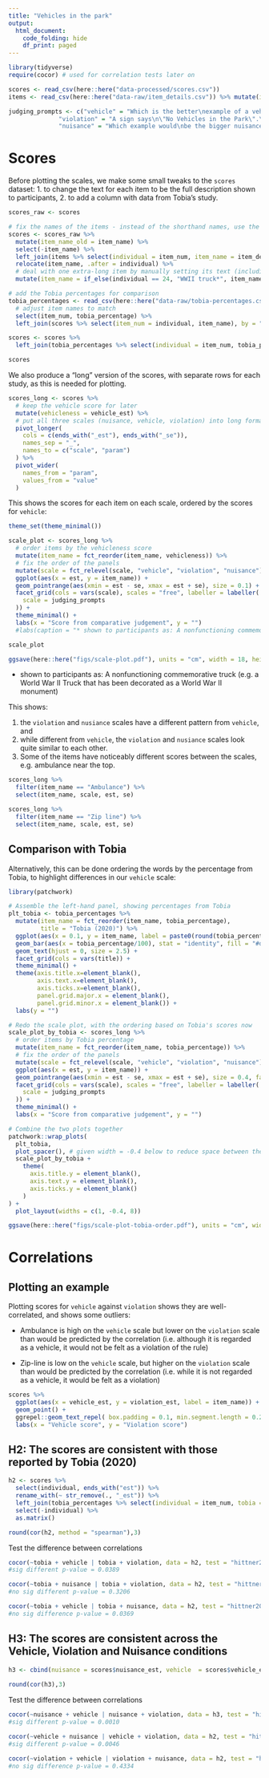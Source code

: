 ```yaml
---
title: "Vehicles in the park"
output: 
  html_document: 
    code_folding: hide
    df_print: paged
---
```


```r
library(tidyverse)
require(cocor) # used for correlation tests later on

scores <- read_csv(here::here("data-processed/scores.csv"))
items <- read_csv(here::here("data-raw/item_details.csv")) %>% mutate(item_description = str_trim(item_description))

judging_prompts <- c("vehicle" = "Which is the better\nexample of a vehicle?",
              "violation" = "A sign says\n\"No Vehicles in the Park\".\nWhich example would be\nthe worst violation?",
              "nuisance" = "Which example would\nbe the bigger nuisance\nin a park?")
```

# Scores
Before plotting the scales, we make some small tweaks to the `scores` dataset:
1. to change the text for each item to be the full description shown to participants,
2. to add a column with data from Tobia's study.

```r
scores_raw <- scores

# fix the names of the items - instead of the shorthand names, use the full item_description as shown to participants
scores <- scores_raw %>% 
  mutate(item_name_old = item_name) %>% 
  select(-item_name) %>% 
  left_join(items %>% select(individual = item_num, item_name = item_description), by = "individual") %>% 
  relocate(item_name, .after = individual) %>% 
  # deal with one extra-long item by manually setting its text (including an asterisk so this can be explained in the figure caption)
  mutate(item_name = if_else(individual == 24, "WWII truck*", item_name))

# add the Tobia percentages for comparison
tobia_percentages <- read_csv(here::here("data-raw/tobia-percentages.csv")) %>% 
  # adjust item names to match
  select(item_num, tobia_percentage) %>% 
  left_join(scores %>% select(item_num = individual, item_name), by = "item_num")

scores <- scores %>% 
  left_join(tobia_percentages %>% select(individual = item_num, tobia_percentage), by = "individual")

scores
```

We also produce a "long" version of the scores, with separate rows for each study, as this is needed for plotting.

```r
scores_long <- scores %>% 
  # keep the vehicle score for later
  mutate(vehicleness = vehicle_est) %>% 
  # put all three scales (nuisance, vehicle, violation) into long format
  pivot_longer(
    cols = c(ends_with("_est"), ends_with("_se")),
    names_sep = "_",
    names_to = c("scale", "param")
  ) %>% 
  pivot_wider(
    names_from = "param",
    values_from = "value"
  )
```


This shows the scores for each item on each scale, ordered by the scores for `vehicle`:

```r
theme_set(theme_minimal())

scale_plot <- scores_long %>% 
  # order items by the vehicleness score
  mutate(item_name = fct_reorder(item_name, vehicleness)) %>%
  # fix the order of the panels
  mutate(scale = fct_relevel(scale, "vehicle", "violation", "nuisance")) %>% 
  ggplot(aes(x = est, y = item_name)) +
  geom_pointrange(aes(xmin = est - se, xmax = est + se), size = 0.1) +
  facet_grid(cols = vars(scale), scales = "free", labeller = labeller(
    scale = judging_prompts
  )) +
  theme_minimal() +
  labs(x = "Score from comparative judgement", y = "")
  #labs(caption = "* shown to participants as: A nonfunctioning commemorative truck (e.g. a World War II Truck that has been decorated as a World War II monument)")

scale_plot

ggsave(here::here("figs/scale-plot.pdf"), units = "cm", width = 18, height = 14)
```
* shown to participants as: A nonfunctioning commemorative truck (e.g. a World War II Truck that has been decorated as a World War II monument)

This shows:

1. the `violation` and `nusiance` scales have a different pattern from `vehicle`, and 
2. while different from `vehicle`, the `violation` and `nusiance` scales look quite similar to each other.
3. Some of the items have noticeably different scores between the scales, e.g. ambulance near the top.

```r
scores_long %>% 
  filter(item_name == "Ambulance") %>% 
  select(item_name, scale, est, se)
```

```r
scores_long %>% 
  filter(item_name == "Zip line") %>% 
  select(item_name, scale, est, se)
```

## Comparison with Tobia

Alternatively, this can be done ordering the words by the percentage from Tobia, to highlight differences in our `vehicle` scale:

```r
library(patchwork)

# Assemble the left-hand panel, showing percentages from Tobia
plt_tobia <- tobia_percentages %>% 
  mutate(item_name = fct_reorder(item_name, tobia_percentage),
         title = "Tobia (2020)") %>% 
  ggplot(aes(x = 0.1, y = item_name, label = paste0(round(tobia_percentage, 0), "%"))) +
  geom_bar(aes(x = tobia_percentage/100), stat = "identity", fill = "#dddddd") +
  geom_text(hjust = 0, size = 2.5) +
  facet_grid(cols = vars(title)) +
  theme_minimal() +
  theme(axis.title.x=element_blank(),
        axis.text.x=element_blank(),
        axis.ticks.x=element_blank(),
        panel.grid.major.x = element_blank(),
        panel.grid.minor.x = element_blank()) +
  labs(y = "")

# Redo the scale plot, with the ordering based on Tobia's scores now
scale_plot_by_tobia <- scores_long %>% 
  # order items by Tobia percentage
  mutate(item_name = fct_reorder(item_name, tobia_percentage)) %>%
  # fix the order of the panels
  mutate(scale = fct_relevel(scale, "vehicle", "violation", "nuisance")) %>% 
  ggplot(aes(x = est, y = item_name)) +
  geom_pointrange(aes(xmin = est - se, xmax = est + se), size = 0.4, fatten = 0.7) +
  facet_grid(cols = vars(scale), scales = "free", labeller = labeller(
    scale = judging_prompts
  )) +
  theme_minimal() +
  labs(x = "Score from comparative judgement", y = "")

# Combine the two plots together
patchwork::wrap_plots(
  plt_tobia,
  plot_spacer(), # given width = -0.4 below to reduce space between the two panels
  scale_plot_by_tobia +
    theme(
      axis.title.y = element_blank(),
      axis.text.y = element_blank(),
      axis.ticks.y = element_blank()
    )
) +
  plot_layout(widths = c(1, -0.4, 8))

ggsave(here::here("figs/scale-plot-tobia-order.pdf"), units = "cm", width = 20, height = 12)
```



# Correlations

## Plotting an example

Plotting scores for `vehicle` against `violation` shows they are well-correlated, and shows some outliers:

* Ambulance is high on the `vehicle` scale but lower on the `violation` scale than would be predicted by the correlation (i.e. although it is regarded as a vehicle, it would not be felt as a violation of the rule)

* Zip-line is low on the `vehicle` scale, but higher on the `violation` scale than would be predicted by the correlation (i.e. while it is not regarded as a vehicle, it would be felt as a violation)

```r
scores %>% 
  ggplot(aes(x = vehicle_est, y = violation_est, label = item_name)) +
  geom_point() +
  ggrepel::geom_text_repel( box.padding = 0.1, min.segment.length = 0.2, colour = "#777777") +
  labs(x = "Vehicle score", y = "Violation score")
```

## H2: The scores are consistent with those reported by Tobia (2020)

```r
h2 <- scores %>% 
  select(individual, ends_with("est")) %>% 
  rename_with(~ str_remove(., "_est")) %>% 
  left_join(tobia_percentages %>% select(individual = item_num, tobia = tobia_percentage), by = "individual") %>% 
  select(-individual) %>% 
  as.matrix()

round(cor(h2, method = "spearman"),3)
```

Test the difference between correlations

```r
cocor(~tobia + vehicle | tobia + violation, data = h2, test = "hittner2003")
#sig different p-value = 0.0389
```

```r
cocor(~tobia + nuisance | tobia + violation, data = h2, test = "hittner2003")
#no sig different p-value = 0.3206
```

```r
cocor(~tobia + vehicle | tobia + nuisance, data = h2, test = "hittner2003")
#no sig difference p-value = 0.0369
```



## H3: The scores are consistent across the Vehicle, Violation and Nuisance conditions

```r
h3 <- cbind(nuisance = scores$nuisance_est, vehicle  = scores$vehicle_est, violation = scores$violation_est)
  
round(cor(h3),3)
```

Test the difference between correlations

```r
cocor(~nuisance + vehicle | nuisance + violation, data = h3, test = "hittner2003")
#sig different p-value = 0.0010
```

```r
cocor(~vehicle + nuisance | vehicle + violation, data = h2, test = "hittner2003")
#sig different p-value = 0.0046
```

```r
cocor(~violation + vehicle | violation + nuisance, data = h2, test = "hittner2003")
#no sig difference p-value = 0.4334
```



